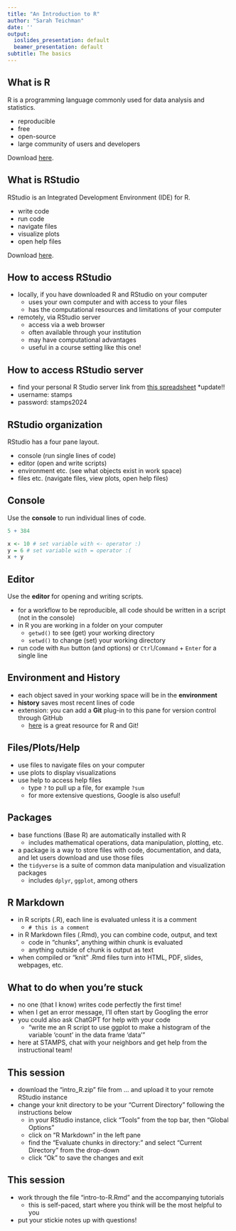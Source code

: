 ```yaml
---
title: "An Introduction to R"
author: "Sarah Teichman"
date: ''
output:
  ioslides_presentation: default
  beamer_presentation: default
subtitle: The basics
---
```


## What is R

R is a programming language commonly used for data analysis and statistics.

- reproducible
- free
- open-source
- large community of users and developers 

Download [here](https://cran.rstudio.com/).

## What is RStudio

RStudio is an Integrated Development Environment (IDE) for R. 

- write code
- run code 
- navigate files
- visualize plots 
- open help files

Download [here](https://posit.co/download/rstudio-desktop/).

## How to access RStudio

- locally, if you have downloaded R and RStudio on your computer
  - uses your own computer and with access to your files
  - has the computational resources and limitations of your computer
- remotely, via RStudio server 
  - access via a web browser 
  - often available through your institution 
  - may have computational advantages
  - useful in a course setting like this one! 
  
## How to access RStudio server

- find your personal R Studio server link from [this spreadsheet](https://hackmd.io/oz5sTY9KRCqdHHkM9iNJyg?view) *update!!
- username: stamps
- password: stamps2024

## RStudio organization 

RStudio has a four pane layout. 

- console (run single lines of code)
- editor (open and write scripts)
- environment etc. (see what objects exist in work space)
- files etc. (navigate files, view plots, open help files)

## Console

Use the **console** to run individual lines of code.

```r
5 + 384
```

```r
x <- 10 # set variable with <- operator :) 
y = 6 # set variable with = operator :( 
x + y
```

## Editor

Use the **editor** for opening and writing scripts.

- for a workflow to be reproducible, all code should be written in a script (not in the console)
- in R you are working in a folder on your computer 
  - `getwd()` to see (get) your working directory
  - `setwd()` to change (set) your working directory
- run code with `Run` button (and options) or `Ctrl`/`Command` + `Enter` for a single line 
  
## Environment and History

- each object saved in your working space will be in the **environment**
- **history** saves most recent lines of code
- extension: you can add a **Git** plug-in to this pane for version control through GitHub
  - [here](https://happygitwithr.com/index.html) is a great resource for R and Git!

## Files/Plots/Help 

- use files to navigate files on your computer
- use plots to display visualizations
- use help to access help files
  - type `?` to pull up a file, for example `?sum`
  - for more extensive questions, Google is also useful! 
  
## Packages

- base functions (Base R) are automatically installed with R
  - includes mathematical operations, data manipulation, plotting, etc. 
- a package is a way to store files with code, documentation, and data, and let users download and use those files
- the `tidyverse` is a suite of common data manipulation and visualization packages
  - includes `dplyr`, `ggplot`, among others

## R Markdown 

- in R scripts (.R), each line is evaluated unless it is a comment 
  - `# this is a comment` 
- in R Markdown files (.Rmd), you can combine code, output, and text
  - code in "chunks", anything within chunk is evaluated 
  - anything outside of chunk is output as text
- when compiled or "knit" .Rmd files turn into HTML, PDF, slides, webpages, etc.

## What to do when you're stuck 

- no one (that I know) writes code perfectly the first time! 
- when I get an error message, I'll often start by Googling the error
- you could also ask ChatGPT for help with your code
  - "write me an R script to use ggplot to make a histogram of the variable 'count' in the data frame 'data'"
- here at STAMPS, chat with your neighbors and get help from the instructional team! 

## This session

- download the "intro_R.zip" file from ... and upload it to your remote RStudio instance
- change your knit directory to be your "Current Directory" following the instructions below
  - in your RStudio instance, click "Tools" from the top bar, then "Global Options"
  - click on "R Markdown" in the left pane
  - find the "Evaluate chunks in directory:" and select "Current Directory" from the drop-down
  - click "Ok" to save the changes and exit


## This session
- work through the file "intro-to-R.Rmd" and the accompanying tutorials
  - this is self-paced, start where you think will be the most helpful to you
- put your stickie notes up with questions!
